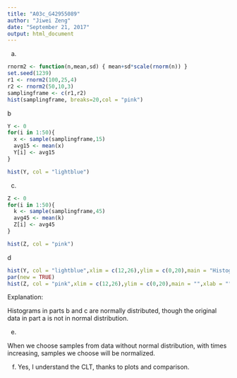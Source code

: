 ---
title: "A03c_G42955089"
author: "Jiwei Zeng"
date: "September 21, 2017"
output: html_document
---

a.


```{r}

rnorm2 <- function(n,mean,sd) { mean+sd*scale(rnorm(n)) }
set.seed(1239)
r1 <- rnorm2(100,25,4)
r2 <- rnorm2(50,10,3)
samplingframe <- c(r1,r2)
hist(samplingframe, breaks=20,col = "pink")

```

b

```{r}

Y <- 0
for(i in 1:50){
  x <- sample(samplingframe,15)
  avg15 <- mean(x)
  Y[i] <- avg15
}

hist(Y, col = "lightblue")
```

c.


```{r}
Z <- 0
for(i in 1:50){
  k <- sample(samplingframe,45)
  avg45 <- mean(k)
  Z[i] <- avg45
}

hist(Z, col = "pink")
```


d


```{r}
hist(Y, col = "lightblue",xlim = c(12,26),ylim = c(0,20),main = "Histogram of Y & Z",xlab = "Blue: Y, Pink:Z") 
par(new = TRUE) 
hist(Z, col = "pink",xlim = c(12,26),ylim = c(0,20),main = "",xlab = "")

```

Explanation:

Histograms in parts b and c are normally distributed, though the original data in part a is not in normal distribution.

e.

When we choose samples from data without normal distribution, with times increasing, samples we choose will be normalized.

f.
Yes, I understand the CLT, thanks to plots and comparison.
